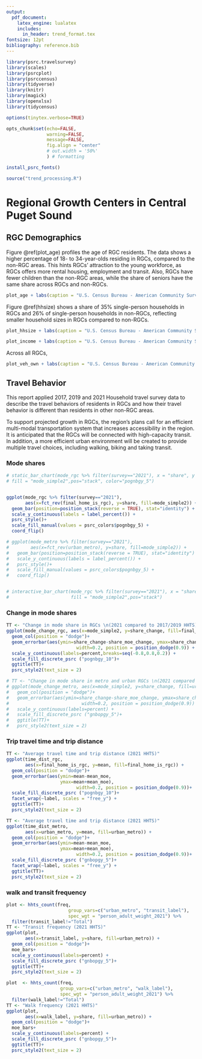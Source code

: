 ```yaml
---
output: 
  pdf_document:
    latex_engine: lualatex
    includes:
      in_header: trend_format.tex
fontsize: 12pt
bibliography: reference.bib 
---
```


\setmainfont{Poppins}

```r

library(psrc.travelsurvey)
library(scales)
library(psrcplot)
library(psrccensus)
library(tidyverse)
library(knitr)
library(magick)
library(openxlsx)
library(tidycensus)

options(tinytex.verbose=TRUE)

opts_chunk$set(echo=FALSE, 
               warning=FALSE, 
               message=FALSE,
               fig.align = "center"
               # out.width = '50%'
               ) # formatting

install_psrc_fonts()

source("trend_processing.R")
```


# Regional Growth Centers in Central Puget Sound

\begin{flushleft}
Since the early 1990s, the central Puget Sound region has adopted a strategy that focus future population and employment growth in designated \href{https://www.psrc.org/our-work/centers}{centers} within the region's urban growth area. Currently, there are 29 dense, walkable, mixed-used areas called  \textbf{regional growth centers (RGCs)}, as well as into 9 dense concentrations of employment called  \textbf{regional manufacturing/industrial centers (MICs)}. RGCs are places that higher density and population and employment growth is planned. Based on the most recent findings in 2016, RGCs constitute only 1\% of the region's land area, but contain 5\% share of population and 28\% of employment, as well as 7\% of population growth and 12\% of employment growth. The main function of RGCs is to accommodate significant population and employment growth, as well as to focus regional's investments on housing, services and public transportation to accommodate the large demand that comes with the projected growth.
<!-- However, findings throughout the years have shown that growth across the centers is uneven.  -->
\end{flushleft}

## RGC Demographics

Figure \@ref(plot_age) profiles the age of RGC residents. The data shows a higher percentage of 18- to 34-year-olds residing in RGCs, compared to the non-RGC areas. This hints RGCs' attraction to the young workforce, as RGCs offers more rental housing, employment and transit. Also, RGCs have fewer children than the non-RGC areas, while the share of seniors have the same share across RGCs and non-RGCs.

```r
plot_age + labs(caption = "U.S. Census Bureau - American Community Survey, 2017-2021 Census Tract Estimates.")
```

Figure \@ref(hhsize) shows a share of 35% single-person households in RGCs and 26% of single-person households in non-RGCs, reflecting smaller household sizes in RGCs compared to non-RGCs. 

```r
plot_hhsize + labs(caption = "U.S. Census Bureau - American Community Survey, 2017-2021 Census Tract Estimates.")

```



```r
plot_income + labs(caption = "U.S. Census Bureau - American Community Survey, 2017-2021 Census Tract Estimates.")
```

Across all RGCs, 

```r
plot_veh_own + labs(caption = "U.S. Census Bureau - American Community Survey, 2017-2021 Census Tract Estimates.")
```



## Travel Behavior

This report applied 2017, 2019 and 2021 Household travel survey data to describe the travel behaviors of residents in RGCs and how their travel behavior is different than residents in other non-RGC areas.

To support projected growth in RGCs, the region's plans call for an efficient multi-modal transportation system that increases accessibility in the region. It is anticipated that the RGCs will be connected with high-capacity transit. In addition, a more efficient urban environment will be created to provide multiple travel choices, including walking, biking and taking transit.

### Mode shares

```r
# static_bar_chart(mode_rgc %>% filter(survey=="2021"), x = "share", y = "final_home_is_rgc",
# fill = "mode_simple2",pos="stack", color="pognbgy_5")


ggplot(mode_rgc %>% filter(survey=="2021"), 
       aes(x=fct_rev(final_home_is_rgc), y=share, fill=mode_simple2)) +
  geom_bar(position=position_stack(reverse = TRUE), stat="identity") +
  scale_y_continuous(labels = label_percent()) +
  psrc_style()+
  scale_fill_manual(values = psrc_colors$pognbgy_5) +
  coord_flip()

# ggplot(mode_metro %>% filter(survey=="2021"), 
#        aes(x=fct_rev(urban_metro), y=share, fill=mode_simple2)) +
#   geom_bar(position=position_stack(reverse = TRUE), stat="identity") + 
#   scale_y_continuous(labels = label_percent()) +
#   psrc_style()+
#   scale_fill_manual(values = psrc_colors$pognbgy_5) +
#   coord_flip()


# interactive_bar_chart(mode_rgc %>% filter(survey=="2021"), x = "share", y = "final_home_is_rgc",
#                       fill = "mode_simple2",pos="stack")
```

### Change in mode shares

```r
TT <- "Change in mode share in RGCs \n(2021 compared to 2017/2019 HHTS)"
ggplot(mode_change_rgc, aes(x=mode_simple2, y=share_change, fill=final_home_is_rgc)) +
  geom_col(position = "dodge")+
  geom_errorbar(aes(ymin=share_change-share_moe_change, ymax=share_change+share_moe_change),
                          width=0.2, position = position_dodge(0.9)) +
  scale_y_continuous(labels=percent,breaks=seq(-0.8,0.8,0.2)) +
  scale_fill_discrete_psrc ("pognbgy_10")+
  ggtitle(TT)+
  psrc_style2(text_size = 2)

# TT <- "Change in mode share in metro and urban RGCs \n(2021 compared to 2017/2019 HHTS)"
# ggplot(mode_change_metro, aes(x=mode_simple2, y=share_change, fill=urban_metro)) +
#   geom_col(position = "dodge")+
#   geom_errorbar(aes(ymin=share_change-share_moe_change, ymax=share_change+share_moe_change),
#                           width=0.2, position = position_dodge(0.9)) +
#   scale_y_continuous(labels=percent) +
#   scale_fill_discrete_psrc ("gnbopgy_5")+
#   ggtitle(TT)+
#   psrc_style2(text_size = 2)
```

### Trip travel time and trip distance

```r
TT <- "Average travel time and trip distance (2021 HHTS)"
ggplot(time_dist_rgc, 
       aes(x=final_home_is_rgc, y=mean, fill=final_home_is_rgc)) +
  geom_col(position = "dodge")+  
  geom_errorbar(aes(ymin=mean-mean_moe, 
                    ymax=mean+mean_moe),
                          width=0.2, position = position_dodge(0.9))+
  scale_fill_discrete_psrc ("pognbgy_10")+
  facet_wrap(~label, scales = "free_y") +
  ggtitle(TT)+
  psrc_style2(text_size = 2)

TT <- "Average travel time and trip distance (2021 HHTS)"
ggplot(time_dist_metro, 
       aes(x=urban_metro, y=mean, fill=urban_metro)) +
  geom_col(position = "dodge")+  
  geom_errorbar(aes(ymin=mean-mean_moe, 
                    ymax=mean+mean_moe),
                          width=0.2, position = position_dodge(0.9))+
  scale_fill_discrete_psrc ("gnbopgy_5")+
  facet_wrap(~label, scales = "free_y") +
  ggtitle(TT)+
  psrc_style2(text_size = 2)
```

### walk and transit frequency
```r
plot <- hhts_count(freq, 
                       group_vars=c("urban_metro", "transit_label"),
                       spec_wgt = "person_adult_weight_2021") %>%
  filter(transit_label!="Total") 
TT <- "Transit frequency (2021 HHTS)"
ggplot(plot, 
       aes(x=transit_label, y=share, fill=urban_metro)) +
  geom_col(position = "dodge")+  
  moe_bars+
  scale_y_continuous(labels=percent) +
  scale_fill_discrete_psrc ("gnbopgy_5")+
  ggtitle(TT)+
  psrc_style2(text_size = 2)

plot  <- hhts_count(freq, 
                    group_vars=c("urban_metro", "walk_label"),
                    spec_wgt = "person_adult_weight_2021") %>%
  filter(walk_label!="Total") 
TT <- "Walk frequency (2021 HHTS)"
ggplot(plot, 
       aes(x=walk_label, y=share, fill=urban_metro)) +
  geom_col(position = "dodge")+  
  moe_bars+
  scale_y_continuous(labels=percent) +
  scale_fill_discrete_psrc ("gnbopgy_5")+
  ggtitle(TT)+
  psrc_style2(text_size = 2)

```





<!-- ![](C:/GitHub/travel-studies/2021/trend-stories/bike-ped/walking_image_header.png){width=100%} -->
\begin{flushleft}
The 2021 regional travel survey collected day-to-day information from households in the central Puget Sound region: how we traveled, where we went, how long it took - even where we chose to live and whether we got home deliveries. This report compares household travel choices in 2021, during COVID-19 conditions to that in the previous years of 2017 and 2019. Learn more at the \href{https://www.psrc.org/our-work/household-travel-survey-program}{\underline{\textcolor{blue}{PSRC household travel survey webpage}}}. You can also \href{https://household-travel-survey-psregcncl.hub.arcgis.com}{\underline{\textcolor{blue}{view the full travel survey dataset here}}}, including 2017, 2019, and 2021 data.
\end{flushleft}



\subsection{Conclusion}
\begin{flushleft}
People were walking and biking more in 2021 than in previous years, but using transit less. COVID-19 conditions contributed to this substantial shift in behavior across most demographic groups. The 2023 household travel survey will show whether these patterns continue.
\end{flushleft}
